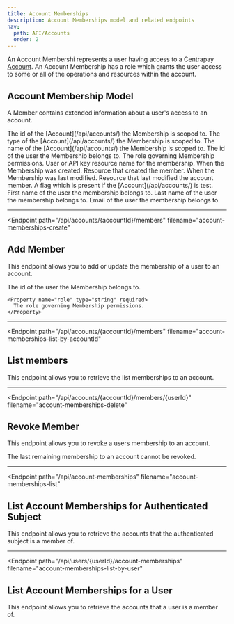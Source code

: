 ```yaml
---
title: Account Memberships
description: Account Memberships model and related endpoints
nav:
  path: API/Accounts
  order: 2
---
```


An Account Membershi represents a user having access to a Centrapay
[Account](/api/accounts/). An Account Membership has a role which grants the user access to
some or all of the operations and resources within the account.

## Account Membership Model

A Member contains extended information about a user's access to an account.


<Properties>
  <Property name="accountId" type="string">
    The id of the [Account](/api/accounts/) the Membership is scoped to.
  </Property>

  <Property name="accountType" type="string">
    The type of the [Account](/api/accounts/) the Membership is scoped to.
  </Property>

  <Property name="accountName" type="string">
    The name of the [Account](/api/accounts/) the Membership is scoped to.
  </Property>

  <Property name="userId" type="string">
    The id of the user the Membership belongs to.
  </Property>

  <Property name="role" type="string">
    The role governing Membership permissions.
  </Property>

  <Property name="subject" type="crn">
    User or API key resource name for the membership.
  </Property>

  <Property name="createdAt" type="timestamp">
    When the Membership was created.
  </Property>

  <Property name="createdBy" type="crn">
    Resource that created the  member.
  </Property>

  <Property name="modifiedAt" type="timestamp">
    When the Membership was last modified.
  </Property>

  <Property name="modifiedBy" type="crn">
    Resource that last modified the account member.
  </Property>

  <Property name="testAccount" type="boolean">
    A flag which is present if the [Account](/api/accounts/) is test.
  </Property>

  <Property name="firstName" type="string">
    First name of the user the membership belongs to.
  </Property>

  <Property name="lastName" type="string">
    Last name of the user the membership belongs to.
  </Property>

  <Property name="email" type="string">
    Email of the user the membership belongs to.
  </Property>
</Properties>

---

<Endpoint
  path="/api/accounts/{accountId}/members"
  filename="account-memberships-create"
>
  ## Add Member <Badge type="experimental"/>

  This endpoint allows you to add or update the membership of a user to an account.

  <Properties>
    <Property name="userId" type="string" required>
      The id of the user the Membership belongs to.
    </Property>

    <Property name="role" type="string" required>
      The role governing Membership permissions.
    </Property>
  </Properties>
</Endpoint>

---

<Endpoint
  path="/api/accounts/{accountId}/members"
  filename="account-memberships-list-by-accountId"
>
  ## List members

  This endpoint allows you to retrieve the list memberships to an account.
</Endpoint>

---

<Endpoint
  path="/api/accounts/{accountId}/members/{userId}"
  filename="account-memberships-delete"
>
  ## Revoke Member

  This endpoint allows you to revoke a users membership to an account.

  <Properties heading="Errors">
    <Error code="403" message="LAST_OWNER_NOT_REVOKABLE">
      The last remaining membership to an account cannot be revoked.
    </Error>
  </Properties>
</Endpoint>

---

<Endpoint
  path="/api/account-memberships"
  filename="account-memberships-list"
>
  ## List Account Memberships for Authenticated Subject

  This endpoint allows you to retrieve the accounts that the authenticated subject is a member of.
</Endpoint>

---

<Endpoint
  path="/api/users/{userId}/account-memberships"
  filename="account-memberships-list-by-user"
>
  ## List Account Memberships for a User

  This endpoint allows you to retrieve the accounts that a user is a member of.
</Endpoint>
